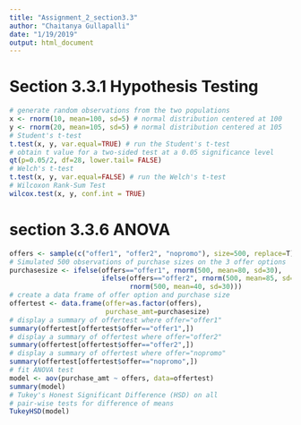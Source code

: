 ---
title: "Assignment_2_section3.3"
author: "Chaitanya Gullapalli"
date: "1/19/2019"
output: html_document
---


# Section 3.3.1 Hypothesis Testing
```{r section 3.3.1}
# generate random observations from the two populations
x <- rnorm(10, mean=100, sd=5) # normal distribution centered at 100
y <- rnorm(20, mean=105, sd=5) # normal distribution centered at 105
# Student's t-test
t.test(x, y, var.equal=TRUE) # run the Student's t-test
# obtain t value for a two-sided test at a 0.05 significance level
qt(p=0.05/2, df=28, lower.tail= FALSE)
# Welch's t-test
t.test(x, y, var.equal=FALSE) # run the Welch's t-test
# Wilcoxon Rank-Sum Test
wilcox.test(x, y, conf.int = TRUE)
```
# section 3.3.6 ANOVA
```{r section 3.3.6}
offers <- sample(c("offer1", "offer2", "nopromo"), size=500, replace=T)
# Simulated 500 observations of purchase sizes on the 3 offer options
purchasesize <- ifelse(offers=="offer1", rnorm(500, mean=80, sd=30),
                       ifelse(offers=="offer2", rnorm(500, mean=85, sd=30),
                              rnorm(500, mean=40, sd=30)))
# create a data frame of offer option and purchase size
offertest <- data.frame(offer=as.factor(offers),
                        purchase_amt=purchasesize)
# display a summary of offertest where offer="offer1"
summary(offertest[offertest$offer=="offer1",])
# display a summary of offertest where offer="offer2"
summary(offertest[offertest$offer=="offer2",])
# display a summary of offertest where offer="nopromo"
summary(offertest[offertest$offer=="nopromo",])
# fit ANOVA test
model <- aov(purchase_amt ~ offers, data=offertest)
summary(model)
# Tukey's Honest Significant Difference (HSD) on all
# pair-wise tests for difference of means
TukeyHSD(model)
```